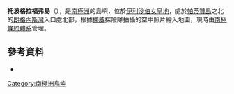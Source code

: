 {{coord|68|30|S|78|11|E|display=title}}

'''托波格拉福弗島'''（{{lang-nn|Topografov Island}}），是[[南極洲|南極洲]]的島嶼，位於[[伊利沙伯女皇地|伊利沙伯女皇地]]，處於[[帕蒂贊島|帕蒂贊島]]之北的[[朗格內斯灣|朗格內斯灣]]入口處北部，根據[[挪威|挪威]]探險隊拍攝的空中照片繪入地圖，現時由[[南極條約體系|南極條約體系]]管理。

==參考資料==
* {{usgs-gazetteer}}

{{Antarctica-geo-stub}}
[[Category:南極洲島嶼|Category:南極洲島嶼]]